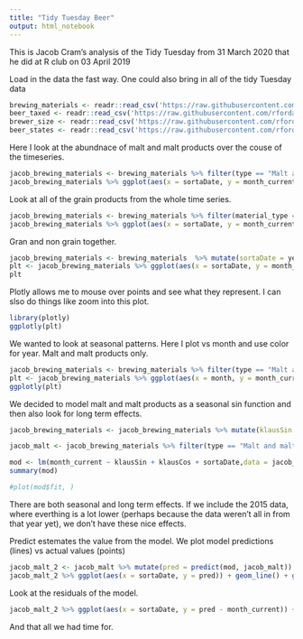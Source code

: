 ```yaml
---
title: "Tidy Tuesday Beer"
output: html_notebook
---
```

This is Jacob Cram's analysis of the Tidy Tuesday from 31 March 2020 that he did at R club on 03 April 2019

Load in the data the fast way. One could also bring in all of the tidy Tuesday data
```r
brewing_materials <- readr::read_csv('https://raw.githubusercontent.com/rfordatascience/tidytuesday/master/data/2020/2020-03-31/brewing_materials.csv')
beer_taxed <- readr::read_csv('https://raw.githubusercontent.com/rfordatascience/tidytuesday/master/data/2020/2020-03-31/beer_taxed.csv')
brewer_size <- readr::read_csv('https://raw.githubusercontent.com/rfordatascience/tidytuesday/master/data/2020/2020-03-31/brewer_size.csv')
beer_states <- readr::read_csv('https://raw.githubusercontent.com/rfordatascience/tidytuesday/master/data/2020/2020-03-31/beer_states.csv')
```
Here I look at the abundnace of malt and malt products over the couse of the timeseries.

```r
jacob_brewing_materials <- brewing_materials %>% filter(type == "Malt and malt products") %>% mutate(sortaDate = year + (month-.5)/12) 
jacob_brewing_materials %>% ggplot(aes(x = sortaDate, y = month_current)) + geom_point()
```
Look at all of the grain products from the whole time series.
```r
jacob_brewing_materials <- brewing_materials %>% filter(material_type == "Grain Products") %>% mutate(sortaDate = year + (month-.5)/12) 
jacob_brewing_materials %>% ggplot(aes(x = sortaDate, y = month_current)) + geom_point() + facet_wrap(~type, scales = "free") 
```

Gran and non grain together.
```r
jacob_brewing_materials <- brewing_materials  %>% mutate(sortaDate = year + (month-.5)/12) %>% filter(material_type %in% c("Grain Products", "Non-Grain Products"))
plt <- jacob_brewing_materials %>% ggplot(aes(x = sortaDate, y = month_current, col = type)) + geom_point() + facet_wrap(~material_type)
plt
```
Plotly allows me to mouse over points and see what they represent. I can slso do things like zoom into this plot.
```r
library(plotly)
ggplotly(plt)
```

We wanted to look at seasonal patterns. Here I plot vs month and use color for year. Malt and malt products only.
```r
jacob_brewing_materials <- brewing_materials %>% filter(type == "Malt and malt products", year < 2015) %>% mutate(sortaDate = year + (month-.5)/12) 
plt <- jacob_brewing_materials %>% ggplot(aes(x = month, y = month_current, col = year)) + geom_point() + scale_color_viridis_c()
ggplotly(plt)
```
We decided to model malt and malt products as a seasonal sin function and then also look for long term effects.
```r
jacob_brewing_materials <- jacob_brewing_materials %>% mutate(klausSin = sin(2 * pi * sortaDate), klausCos = cos(2 * pi * sortaDate))

jacob_malt <- jacob_brewing_materials %>% filter(type == "Malt and malt products", year < 2015)

mod <- lm(month_current ~ klausSin + klausCos + sortaDate,data = jacob_malt)
summary(mod)

#plot(mod$fit, )
```
There are both seasonal and long term effects. If we include the 2015 data, where everthing is a lot lower (perhaps because the data weren't all in from that year yet), we don't have these nice effects.

Predict estemates the value from the model. We plot model predictions (lines) vs actual values (points)
```r
jacob_malt_2 <- jacob_malt %>% mutate(pred = predict(mod, jacob_malt))
jacob_malt_2 %>% ggplot(aes(x = sortaDate, y = pred)) + geom_line() + geom_point(aes(y = month_current))
```

Look at the residuals of the model.
```r
jacob_malt_2 %>% ggplot(aes(x = sortaDate, y = pred - month_current)) + geom_point(=)
```

And that all we had time for.